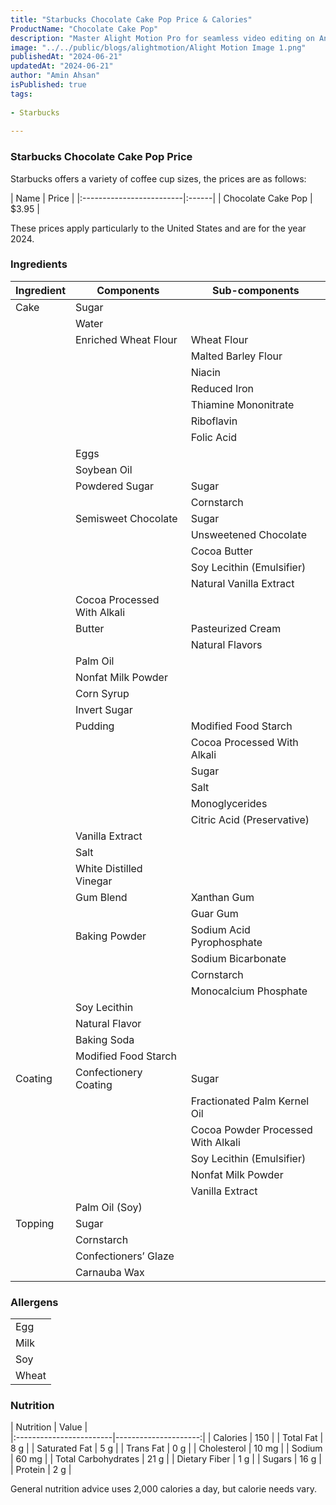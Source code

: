 ```yaml
---
title: "Starbucks Chocolate Cake Pop Price & Calories"
ProductName: "Chocolate Cake Pop" 
description: "Master Alight Motion Pro for seamless video editing on Android, iOS, and Tablets with our ultimate guide, unlocking advanced features and elevating your skills in 2024!"
image: "../../public/blogs/alightmotion/Alight Motion Image 1.png"
publishedAt: "2024-06-21"
updatedAt: "2024-06-21"
author: "Amin Ahsan"
isPublished: true
tags:
 
- Starbucks
      
---
```


 
### Starbucks Chocolate Cake Pop Price

Starbucks offers a variety of coffee cup sizes, the prices are as follows:

<div style={{width:"300px"}}>
| Name                     | Price |
|:-------------------------|:------|
| Chocolate Cake Pop       | $3.95  |
</div>

These prices apply particularly to the United States and are for the year 2024.



<style jsx>{`
  .table-container {
    overflow-x: auto;
    position: relative;
  }
  .table-container table {
    border-collapse: collapse;
    width: 30%;
  }
  .table-container th,
  .table-container td {
    border: 1px solid #ddd;
    padding: 2px;
    min-width: 30px;
    font-size: 11px;
  }
  .table-container th:first-child,
  .table-container td:first-child {
    position: sticky;
    left: 0;
    background-color: white;
    z-index: 1;
  }
  @media (max-width: 768px) {
    .table-container th:not(:first-child),
    .table-container td:not(:first-child) {
      min-width: 50px;
    }
  }
`}</style>


### Ingredients
| Ingredient              | Components                         | Sub-components                          |
|-------------------------|------------------------------------|-----------------------------------------|
| Cake                    | Sugar                              |                                         |
|                         | Water                              |                                         |
|                         | Enriched Wheat Flour               | Wheat Flour                             |
|                         |                                    | Malted Barley Flour                     |
|                         |                                    | Niacin                                  |
|                         |                                    | Reduced Iron                            |
|                         |                                    | Thiamine Mononitrate                    |
|                         |                                    | Riboflavin                              |
|                         |                                    | Folic Acid                              |
|                         | Eggs                               |                                         |
|                         | Soybean Oil                        |                                         |
|                         | Powdered Sugar                     | Sugar                                   |
|                         |                                    | Cornstarch                              |
|                         | Semisweet Chocolate                | Sugar                                   |
|                         |                                    | Unsweetened Chocolate                   |
|                         |                                    | Cocoa Butter                            |
|                         |                                    | Soy Lecithin (Emulsifier)               |
|                         |                                    | Natural Vanilla Extract                 |
|                         | Cocoa Processed With Alkali        |                                         |
|                         | Butter                             | Pasteurized Cream                       |
|                         |                                    | Natural Flavors                         |
|                         | Palm Oil                           |                                         |
|                         | Nonfat Milk Powder                 |                                         |
|                         | Corn Syrup                         |                                         |
|                         | Invert Sugar                       |                                         |
|                         | Pudding                            | Modified Food Starch                    |
|                         |                                    | Cocoa Processed With Alkali             |
|                         |                                    | Sugar                                   |
|                         |                                    | Salt                                    |
|                         |                                    | Monoglycerides                          |
|                         |                                    | Citric Acid (Preservative)              |
|                         | Vanilla Extract                    |                                         |
|                         | Salt                               |                                         |
|                         | White Distilled Vinegar            |                                         |
|                         | Gum Blend                          | Xanthan Gum                             |
|                         |                                    | Guar Gum                                |
|                         | Baking Powder                      | Sodium Acid Pyrophosphate               |
|                         |                                    | Sodium Bicarbonate                      |
|                         |                                    | Cornstarch                              |
|                         |                                    | Monocalcium Phosphate                   |
|                         | Soy Lecithin                       |                                         |
|                         | Natural Flavor                     |                                         |
|                         | Baking Soda                        |                                         |
|                         | Modified Food Starch               |                                         |
| Coating                 | Confectionery Coating              | Sugar                                   |
|                         |                                    | Fractionated Palm Kernel Oil            |
|                         |                                    | Cocoa Powder Processed With Alkali      |
|                         |                                    | Soy Lecithin (Emulsifier)               |
|                         |                                    | Nonfat Milk Powder                      |
|                         |                                    | Vanilla Extract                         |
|                         | Palm Oil (Soy)                     |                                         |
| Topping                 | Sugar                              |                                         |
|                         | Cornstarch                         |                                         |
|                         | Confectioners’ Glaze               |                                         |
|                         | Carnauba Wax                       |                                         |


### Allergens
|                      |
|----------------------|
| Egg                  |
| Milk                  |
| Soy                  |
| Wheat                  |


### Nutrition

| Nutrition               | Value                |  
    |:------------------------|---------------------:|
    | Calories                | 150                  |
    | Total Fat               | 8 g                  |
    | Saturated Fat           | 5 g                  |
    | Trans Fat               | 0 g                  |
    | Cholesterol             | 10 mg                |
    | Sodium                  | 60 mg                |
    | Total Carbohydrates     | 21 g                 |
    | Dietary Fiber           | 1 g                  |
    | Sugars                  | 16 g                 |
    | Protein                 | 2 g                  |


 General nutrition advice uses 2,000 calories a day, but calorie needs vary.    